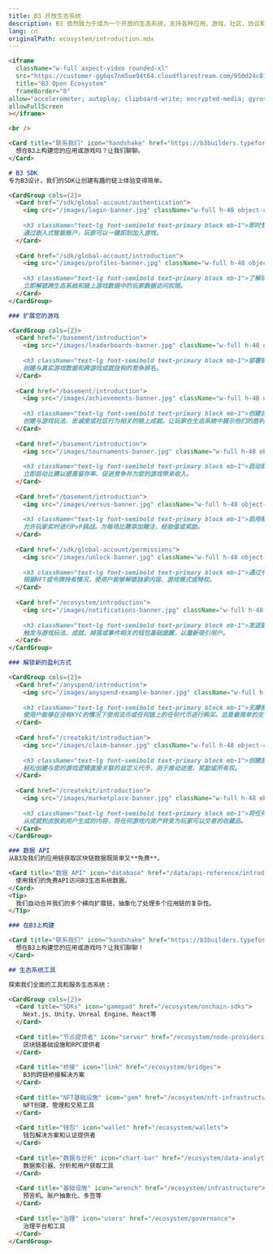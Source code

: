 ```yaml
---
title: B3 开放生态系统
description: B3 依然致力于成为一个开放的生态系统，支持各种应用、游戏、社区、协议和链上工具。
lang: cn
originalPath: ecosystem/introduction.mdx
---
```

```markdown
<iframe
  className="w-full aspect-video rounded-xl"
  src="https://customer-gg6qs7nm5ue94t64.cloudflarestream.com/950d24c81ea4fd98fd5251fb949a7144/iframe?muted=true&loop=true&autoplay=true&poster=https%3A%2F%2Fcustomer-gg6qs7nm5ue94t64.cloudflarestream.com%2F950d24c81ea4fd98fd5251fb949a7144%2Fthumbnails%2Fthumbnail.jpg%3Ftime%3D%26height%3D600"
  title="B3 Open Ecosystem"
  frameBorder="0"
allow="accelerometer; autoplay; clipboard-write; encrypted-media; gyroscope; picture-in-picture"
allowFullScreen
></iframe>

<br />

<Card title="联系我们" icon="handshake" href="https://b3builders.typeform.com/bsmntdevelopers" horizontal>
  想在B3上构建您的应用或游戏吗？让我们聊聊。
</Card>

# B3 SDK
专为B3设计，我们的SDK让创建有趣的链上体验变得简单。

<CardGroup cols={2}>
  <Card href="/sdk/global-account/authentication">
    <img src="/images/login-banner.jpg" className="w-full h-48 object-cover rounded-xl mb-4" />
    
    <h3 className="text-lg font-semibold text-primary block mb-1">即时登录</h3>
    通过嵌入式智能账户，玩家可以一键即刻加入游戏。
  </Card>
  
  <Card href="/sdk/global-account/introduction">
    <img src="/images/profiles-banner.jpg" className="w-full h-48 object-cover rounded-xl mb-4" />
    
    <h3 className="text-lg font-semibold text-primary block mb-1">了解玩家身份</h3>
    立即解锁跨生态系统和链上游戏数据中的玩家数据访问权限。
  </Card>
</CardGroup>

### 扩展您的游戏

<CardGroup cols={2}>
  <Card href="/basement/introduction">
    <img src="/images/leaderboards-banner.jpg" className="w-full h-48 object-cover rounded-xl mb-4" />
    
    <h3 className="text-lg font-semibold text-primary block mb-1">部署链上排行榜</h3>
    创建与真实游戏数据和跨游戏成就挂钩的竞争排名。
  </Card>
  
  <Card href="/basement/introduction">
    <img src="/images/achievements-banner.jpg" className="w-full h-48 object-cover rounded-xl mb-4" />
    
    <h3 className="text-lg font-semibold text-primary block mb-1">创建自定义成就</h3>
    创建与游戏玩法、忠诚度或社区行为相关的链上成就。让玩家在生态系统中展示他们的胜利。
  </Card>
  
  <Card href="/basement/introduction">
    <img src="/images/tournaments-banner.jpg" className="w-full h-48 object-cover rounded-xl mb-4" />
    
    <h3 className="text-lg font-semibold text-primary block mb-1">启动即时比赛</h3>
    立即启动比赛以提高留存率、促进竞争并为您的游戏带来收入。
  </Card>
  
  <Card href="/basement/introduction">
    <img src="/images/versus-banner.jpg" className="w-full h-48 object-cover rounded-xl mb-4" />
    
    <h3 className="text-lg font-semibold text-primary block mb-1">启用赌注决斗</h3>
    允许玩家实时进行PvP挑战。为每场比赛添加赌注、经验值或奖励。
  </Card>
  
  <Card href="/sdk/global-account/permissions">
    <img src="/images/unlock-banner.jpg" className="w-full h-48 object-cover rounded-xl mb-4" />
    
    <h3 className="text-lg font-semibold text-primary block mb-1">通过令牌门控创建独家内容</h3>
    根据NFT或令牌持有情况，使用户能够解锁独家内容、游戏模式或特权。
  </Card>
  
  <Card href="/ecosystem/introduction">
    <img src="/images/notifications-banner.jpg" className="w-full h-48 object-cover rounded-xl mb-4" />
    
    <h3 className="text-lg font-semibold text-primary block mb-1">发送链上通知</h3>
    触发与游戏玩法、成就、掉落或事件相关的钱包基础提醒，以重新吸引用户。
  </Card>
</CardGroup>

### 解锁新的盈利方式

<CardGroup cols={2}>
  <Card href="/anyspend/introduction">
    <img src="/images/anyspend-example-banner.jpg" className="w-full h-48 object-cover rounded-xl mb-4" />
    
    <h3 className="text-lg font-semibold text-primary block mb-1">无摩擦地接受支付</h3>
    使用户能够在没有KYC的情况下使用法币或任何链上的任何代币进行购买。这是最简单的支付方式。
  </Card>
  
  <Card href="/createkit/introduction">
    <img src="/images/claim-banner.jpg" className="w-full h-48 object-cover rounded-xl mb-4" />
    
    <h3 className="text-lg font-semibold text-primary block mb-1">创建原生游戏代币</h3>
    轻松创建与您的游戏逻辑直接关联的自定义代币，用于推动进度、奖励或所有权。
  </Card>
  
  <Card href="/createkit/introduction">
    <img src="/images/marketplace-banner.jpg" className="w-full h-48 object-cover rounded-xl mb-4" />
    
    <h3 className="text-lg font-semibold text-primary block mb-1">将任何资产转变为市场</h3>
    从成就到皮肤到用户生成的内容，将任何游戏内资产转变为玩家可以交易的收藏品。
  </Card>
</CardGroup>

### 数据 API
从B3及我们的应用链获取区块链数据既简单又**免费**。

<Card title="数据 API" icon="database" href="/data/api-reference/introduction" horizontal arrow="true">
  使用我们的免费API访问B3生态系统数据。
</Card>
<Tip>
  我们自动合并我们的多个横向扩展链，抽象化了处理多个应用链的复杂性。
</Tip>

### 在B3上构建

<Card title="联系我们" icon="handshake" href="https://b3builders.typeform.com/bsmntdevelopers" horizontal>
  想在B3上构建您的应用或游戏吗？让我们聊聊！
</Card>

## 生态系统工具

探索我们全面的工具和服务生态系统：

<CardGroup cols={2}>
  <Card title="SDKs" icon="gamepad" href="/ecosystem/onchain-sdks">
    Next.js、Unity、Unreal Engine、React等
  </Card>
  
  <Card title="节点提供者" icon="server" href="/ecosystem/node-providers">
    区块链基础设施和RPC提供者
  </Card>
  
  <Card title="桥接" icon="link" href="/ecosystem/bridges">
    B3的跨链桥接解决方案
  </Card>
  
  <Card title="NFT基础设施" icon="gem" href="/ecosystem/nft-infrastructure">
    NFT创建、管理和交易工具
  </Card>
  
  <Card title="钱包" icon="wallet" href="/ecosystem/wallets">
    钱包解决方案和认证提供者
  </Card>
  
  <Card title="数据与分析" icon="chart-bar" href="/ecosystem/data-analytics">
    数据索引器、分析和用户获取工具
  </Card>
  
  <Card title="基础设施" icon="wrench" href="/ecosystem/infrastructure">
    预言机、账户抽象化、多签等
  </Card>
  
  <Card title="治理" icon="users" href="/ecosystem/governance">
    治理平台和工具
  </Card>
</CardGroup>
```
